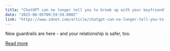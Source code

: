 ```yaml
---
title: "ChatGPT can no longer tell you to break up with your boyfriend"
date: "2025-08-05T09:59:59.000Z"
link: "https://www.zdnet.com/article/chatgpt-can-no-longer-tell-you-to-break-up-with-your-boyfriend/"
---
```


New guardrails are here - and your relationship is safer, too.

[Read more](https://www.zdnet.com/article/chatgpt-can-no-longer-tell-you-to-break-up-with-your-boyfriend/)
